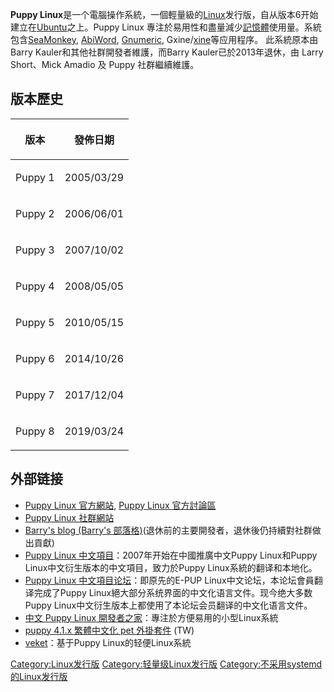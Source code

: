 {{NoteTA
|G1=IT
}}
{{infobox OS
| name = Puppy Linux
| logo = [[File:Banner_logo_Puppy.png|200px]]
| screenshot =
| screenshot_size = 260px
| caption = Puppy Linux FossaPup 9.5
| developer = Barry Kauler （原作者）
Larry Short、Mick Amadio 及 Puppy 社群（目前開發者）
| family = [[類Unix系統|類Unix系統]]
| source_model = [[开源|开源]]
| working_state = 運作中
| released = 0.1<ref>{{cite web |url=http://puppylinux.org/wikka/PuppyTimeLinePreVersion1 |title=Puppy Time Line pre-Puppy Version 1 (2003-2005) |publisher=PuppyLinux |date= |accessdate=2012-05-06 |archive-url=https://web.archive.org/web/20130506000722/http://www.puppylinux.org/wikka/PuppyTimeLinePreVersion1 |archive-date=2013-05-06 |dead-url=yes }}</ref>/ {{Start date and age|2003|06|19|df=yes}}
| latest release version = 9.5<ref>{{cite web|url=http://distro.ibiblio.org/puppylinux/puppy-fossa/release-fossapup64-9.5.htm|title=Puppy Linux FossaPup64 Puppy 9.5 Released|date=2020-09-21|accessdate=2020-09-29|archive-date=2021-01-07|archive-url=https://web.archive.org/web/20210107141534/http://distro.ibiblio.org/puppylinux/puppy-fossa/release-fossapup64-9.5.htm|dead-url=no}}</ref> (FossaPup64)
| latest release date = {{Start date and age|2020|09|21|df=yes}}
| license = 多種
| website = [http://www.puppylinux.com/ www.puppylinux.com]
| latest_test_version = 
| latest_test_date = 
| marketing_target = Live CD、Netbooks、老舊或低效能的電腦、一般使用
| language = 
| kernel_type = [[Linux|Linux]]
| ui = [[JWM|JWM]] / [[IceWM|IceWM]] + [[ROX_Desktop|ROX Desktop]]
| supported_platforms = 
| updatemodel = 
| package_manager = PetGet
}}
'''Puppy Linux'''是一个電腦操作系統，一個輕量級的[[Linux|Linux]]发行版，自从版本6开始建立在[[Ubuntu|Ubuntu]]之上。Puppy Linux 專注於易用性和盡量減少[[随机存取存储器|記憶體]]使用量。系統包含[[SeaMonkey|SeaMonkey]], [[AbiWord|AbiWord]], [[Gnumeric|Gnumeric]], Gxine/[[xine|xine]]等应用程序。 此系統原本由Barry Kauler和其他社群開發者維護，而Barry Kauler已於2013年退休，由 Larry Short、Mick Amadio 及 Puppy 社群繼續維護。

== 版本歷史 ==
{| class="wikitable"
|-
! 版本
! 發佈日期
|-
| Puppy 1
| 2005/03/29
|-
| Puppy 2
| 2006/06/01
|-
| Puppy 3
| 2007/10/02
|-
| Puppy 4
| 2008/05/05
|-
| Puppy 5
| 2010/05/15
|-
| Puppy 6
| 2014/10/26
|-
|Puppy 7
|2017/12/04
|-
|Puppy 8
|2019/03/24
|}

== 外部链接 ==
{{Commonscat|Puppy Linux}}
{{Portalbox|自由軟體|Linux}}
*[http://www.puppylinux.com Puppy Linux 官方網站]{{Wayback|url=http://www.puppylinux.com/ |date=20100126000637 }}, [http://www.murga-linux.com/puppy/ Puppy Linux 官方討論區]{{Wayback|url=http://www.murga-linux.com/puppy/ |date=20090331225042 }}
*[http://www.puppylinux.org/ Puppy Linux 社群網站]{{Wayback|url=http://www.puppylinux.org/ |date=20090305151725 }}
*[https://web.archive.org/web/20150803155210/http://bkhome.org/blog/?page=1 Barry's blog (Barry's 部落格)](退休前的主要開發者，退休後仍持續對社群做出貢獻)
*[https://web.archive.org/web/20110927050502/http://code.google.com/p/chinesepuppylinux/ Puppy Linux 中文項目]：2007年开始在中國推廣中文Puppy Linux和Puppy Linux中文衍生版本的中文項目，致力於Puppy Linux系統的翻译和本地化。
*[http://dv.gd/kso Puppy Linux 中文項目论坛]{{Dead link}}：即原先的E-PUP Linux中文论坛，本论坛會員翻译完成了Puppy Linux絕大部分系统界面的中文化语言文件。现今绝大多数Puppy Linux中文衍生版本上都使用了本论坛会员翻译的中文化语言文件。
*[http://www.minilinux.net/ 中文 Puppy Linux 開發者之家]{{Wayback|url=http://www.minilinux.net/ |date=20100906125311 }}：專注於方便易用的小型Linux系統
*[http://sites.google.com/site/mmamtb/ puppy 4.1.x 繁體中文化 pet 外掛套件] {{Wayback|url=http://sites.google.com/site/mmamtb/ |date=20201007091754 }}(TW)
*[http://www.lucky8k.com/ veket]{{Wayback|url=http://www.lucky8k.com/ |date=20101116192745 }}：基于Puppy Linux的轻便Linux系統
{{Linux發行版}}

[[Category:Linux发行版|Category:Linux发行版]]
[[Category:轻量级Linux发行版|Category:轻量级Linux发行版]]
[[Category:不采用systemd的Linux发行版|Category:不采用systemd的Linux发行版]]
